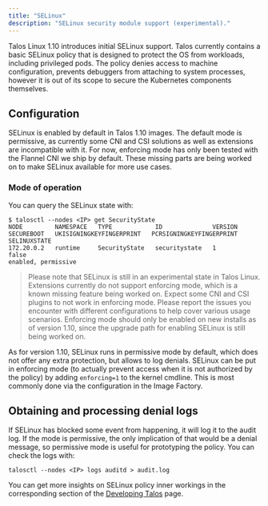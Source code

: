 ```yaml
---
title: "SELinux"
description: "SELinux security module support (experimental)."
---
```


Talos Linux 1.10 introduces initial SELinux support.
Talos currently contains a basic SELinux policy that is designed to protect the OS from workloads, including privileged pods.
The policy denies access to machine configuration, prevents debuggers from attaching to system processes, however it is out of its scope to secure the Kubernetes components themselves.

## Configuration

SELinux is enabled by default in Talos 1.10 images.
The default mode is permissive, as currently some CNI and CSI solutions as well as extensions are incompatible with it.
For now, enforcing mode has only been tested with the Flannel CNI we ship by default.
These missing parts are being worked on to make SELinux available for more use cases.

### Mode of operation

You can query the SELinux state with:

```shell
$ talosctl --nodes <IP> get SecurityState
NODE         NAMESPACE   TYPE            ID              VERSION   SECUREBOOT   UKISIGNINGKEYFINGERPRINT   PCRSIGNINGKEYFINGERPRINT   SELINUXSTATE
172.20.0.2   runtime     SecurityState   securitystate   1         false                                                              enabled, permissive
```

> Please note that SELinux is still in an experimental state in Talos Linux.
> Extensions currently do not support enforcing mode, which is a known missing feature being worked on.
> Expect some CNI and CSI plugins to not work in enforcing mode.
> Please report the issues you encounter with different configurations to help cover various usage scenarios.
> Enforcing mode should only be enabled on new installs as of version 1.10, since the upgrade path for enabling SELinux is still being worked on.

As for version 1.10, SELinux runs in permissive mode by default, which does not offer any extra protection, but allows to log denials.
SELinux can be put in enforcing mode (to actually prevent access when it is not authorized by the policy) by adding `enforcing=1` to the kernel cmdline.
This is most commonly done via the configuration in the Image Factory.

## Obtaining and processing denial logs

If SELinux has blocked some event from happening, it will log it to the audit log.
If the mode is permissive, the only implication of that would be a denial message, so permissive mode is useful for prototyping the policy.
You can check the logs with:

`talosctl --nodes <IP> logs auditd > audit.log`

You can get more insights on SELinux policy inner workings in the corresponding section of the [Developing Talos](../build-and-extend-talos/custom-images-and-development/developing-talos#selinux-policy-debugging-and-development) page.
